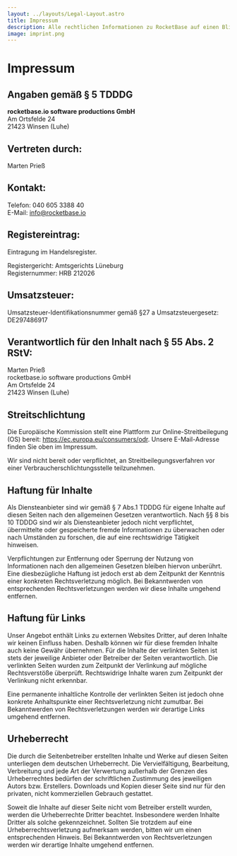 ```yaml
---
layout: ../layouts/Legal-Layout.astro
title: Impressum
description: Alle rechtlichen Informationen zu RocketBase auf einen Blick. Erfahren Sie mehr über unser Unternehmen, unsere Ansprechpartner und rechtliche Hinweise.
image: imprint.png
---
```

# Impressum

## Angaben gemäß § 5 TDDDG

**rocketbase.io software productions GmbH**\
Am Ortsfelde 24\
21423 Winsen (Luhe)

## Vertreten durch:

Marten Prieß

## Kontakt:

Telefon: 040 605 3388 40\
E-Mail: info@rocketbase.io

## Registereintrag:

Eintragung im Handelsregister.

Registergericht: Amtsgerichts Lüneburg\
Registernummer: HRB 212026

## Umsatzsteuer:

Umsatzsteuer-Identifikationsnummer gemäß §27 a Umsatzsteuergesetz:\
DE297486917

## Verantwortlich für den Inhalt nach § 55 Abs. 2 RStV:

Marten Prieß\
rocketbase.io software productions GmbH  
Am Ortsfelde 24\
21423 Winsen (Luhe)

## Streitschlichtung

Die Europäische Kommission stellt eine Plattform zur Online-Streitbeilegung (OS) bereit: https://ec.europa.eu/consumers/odr. Unsere E-Mail-Adresse finden Sie oben im Impressum.

Wir sind nicht bereit oder verpflichtet, an Streitbeilegungsverfahren vor einer Verbraucherschlichtungsstelle teilzunehmen.

## Haftung für Inhalte

Als Diensteanbieter sind wir gemäß § 7 Abs.1 TDDDG für eigene Inhalte auf diesen Seiten nach den allgemeinen Gesetzen verantwortlich. Nach §§ 8 bis 10 TDDDG sind wir als Diensteanbieter jedoch nicht verpflichtet, übermittelte oder gespeicherte fremde Informationen zu überwachen oder nach Umständen zu forschen, die auf eine rechtswidrige Tätigkeit hinweisen.

Verpflichtungen zur Entfernung oder Sperrung der Nutzung von Informationen nach den allgemeinen Gesetzen bleiben hiervon unberührt. Eine diesbezügliche Haftung ist jedoch erst ab dem Zeitpunkt der Kenntnis einer konkreten Rechtsverletzung möglich. Bei Bekanntwerden von entsprechenden Rechtsverletzungen werden wir diese Inhalte umgehend entfernen.

## Haftung für Links

Unser Angebot enthält Links zu externen Websites Dritter, auf deren Inhalte wir keinen Einfluss haben. Deshalb können wir für diese fremden Inhalte auch keine Gewähr übernehmen. Für die Inhalte der verlinkten Seiten ist stets der jeweilige Anbieter oder Betreiber der Seiten verantwortlich. Die verlinkten Seiten wurden zum Zeitpunkt der Verlinkung auf mögliche Rechtsverstöße überprüft. Rechtswidrige Inhalte waren zum Zeitpunkt der Verlinkung nicht erkennbar.

Eine permanente inhaltliche Kontrolle der verlinkten Seiten ist jedoch ohne konkrete Anhaltspunkte einer Rechtsverletzung nicht zumutbar. Bei Bekanntwerden von Rechtsverletzungen werden wir derartige Links umgehend entfernen.

## Urheberrecht

Die durch die Seitenbetreiber erstellten Inhalte und Werke auf diesen Seiten unterliegen dem deutschen Urheberrecht. Die Vervielfältigung, Bearbeitung, Verbreitung und jede Art der Verwertung außerhalb der Grenzen des Urheberrechtes bedürfen der schriftlichen Zustimmung des jeweiligen Autors bzw. Erstellers. Downloads und Kopien dieser Seite sind nur für den privaten, nicht kommerziellen Gebrauch gestattet.

Soweit die Inhalte auf dieser Seite nicht vom Betreiber erstellt wurden, werden die Urheberrechte Dritter beachtet. Insbesondere werden Inhalte Dritter als solche gekennzeichnet. Sollten Sie trotzdem auf eine Urheberrechtsverletzung aufmerksam werden, bitten wir um einen entsprechenden Hinweis. Bei Bekanntwerden von Rechtsverletzungen werden wir derartige Inhalte umgehend entfernen.
